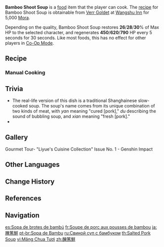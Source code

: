 {{Food Infobox
|id              = 108153
|name            = Bamboo Shoot Soup
|image           = Item Bamboo Shoot Soup.png
|description     = A soup dish that's been stewed for a good long while.
|desc_suspicious = The inexpert heat control has caused the fresh meat to be a bit tough, and the salty ham has covered the expected taste. The bamboo shoots, which have absorbed the flavors of both meats, are probably the only acceptable part of this dish.
|desc_basic      = The meat and ham have been diced into small pieces, and the soup has been kept on low heat till it turned milky white. The process has brought out the distinct flavors of both kinds of meat, making for an especially tasty soup.
|desc_delicious  = One whiff is enough to whet one's appetite greatly, and the concentrated flavors fill your body with every spoonful of soup. It is almost like spreading a pair of wings and walking on clouds.
|type            = Recovery Dishes
|effectType      = Regeneration
|effect          = Restores (var1)% of Max HP to the selected character and regenerates (var2) HP every 5s for 30s.
|eff_att1        = HP Restore
|eff_att2        = HP Restore Percent
|eff_att3        = HP Regen
|eff_suspicious1 = 26
|eff_suspicious2 = 450
|eff_basic1      = 28
|eff_basic2      = 620
|eff_delicious1  = 30
|eff_delicious2  = 790
|quality         = 3
|variant         = Slow-Cooked Bamboo Shoot Soup
|region          = Liyue
|recipe          = Sold by [[Verr Goldet]]
}}
'''Bamboo Shoot Soup''' is a [[food]] item that the player can cook. The [[recipe]] for Bamboo Shoot Soup is obtainable from [[Verr Goldet]] at [[Wangshu Inn]] for 5,000 [[Mora]].

Depending on the quality, Bamboo Shoot Soup restores '''26'''/'''28'''/'''30'''% of Max HP to the selected character, and regenerates '''450'''/'''620'''/'''790''' HP every 5 seconds for 30 seconds. Like most foods, this has no effect for other players in [[Co-Op Mode]].

{{Special Dish|Zhongli|Slow-Cooked Bamboo Shoot Soup}}

==Recipe==
{{Recipe
|type = Cooking
|Raw Meat = 2
|Ham = 2
|Bamboo Shoot = 1
|sort = Raw Meat;Ham;Bamboo Shoot
}}

===Manual Cooking===
{{Manual Cooking}}

==Trivia==
* The real-life version of this dish is {{zh|腌笃鲜|rm=yāndǔxiān|tl={{w|yanduxian}},}} a traditional Shanghainese slow-cooked soup. The soup's name comes from its unique combination of two kinds of meat, with ''yan'' meaning "cured [pork]," ''du'' describing the sound of bubbling soup, and ''xian'' meaning "fresh [pork]."
* {{Related Items|type=variant}}

==Gallery==
<gallery>
Gourmet Tour- "Liyue's Cuisine Collection" Issue No. 1 - Genshin Impact
</gallery>

==Other Languages==
{{Other Languages
|en      = Bamboo Shoot Soup
|zhs     = 腌笃鲜
|zhs_rm  = Yāndǔxiān
|zht     = 醃篤鮮
|zht_rm  = Yāndǔxiān
|zh_tl   = Bamboo Shoot and Pork Soup
|zh_note = See also [[#Trivia|Trivia]].
|ja      = {{Rubi|腌|イェン|篤|ドゥ|鮮|シェン}}
|ja_rm   = Yendushen<ref>YouTube: [https://youtu.be/QDW8pOJ80Og {{ja|【原神】グルメの旅——「璃月グルメ集」第一期}}]</ref>
|ja_tl   = Bamboo Shoot and Pork Soup{{Sino|ja|phonetic Chinese}}
|ko      = {{tt|죽순|竹筍}} 수프
|ko_tl   = Bamboo Shoot Soup
|es      = Sopa de brotes de bambú
|es_tl   = Bamboo Shoot Soup
|fr      = Soupe de porc aux pousses de bambou
|fr_tl   = Bamboo Shoot and Pork Soup
|ru      = Свиной суп с бамбуком
|ru_tl   = Pork Soup With Bamboo
|th      = Salted Pork Soup
|vi      = Măng Chua Tươi
|vi_tl   = Fresh Sour Bamboo Shoot
|de      = Bambussuppe mit Fleischeinlage
|de_tl   = Meat and Bamboo Soup
|id      = Bamboo Shoot Soup
|pt      = Sopa de Bambu
|pt_tl   = Bamboo Soup
|tr      = Bambu Filizi Çorbası
|tr_tl   = Bamboo Shoot Soup
|it      = Zuppa di germogli di bambù
|it_tl   = Bamboo Shoot Soup
}}

==Change History==
{{Change History|1.1}}

==References==
{{Reflist}}

==Navigation==
{{Food Navbox}}

[[es:Sopa de brotes de bambú]]
[[fr:Soupe de porc aux pousses de bambou]]
[[ja:腌篤鮮]]
[[pt-br:Sopa de Bambu]]
[[ru:Свиной суп с бамбуком]]
[[th:Salted Pork Soup]]
[[vi:Măng Chua Tươi]]
[[zh:醃篤鮮]]